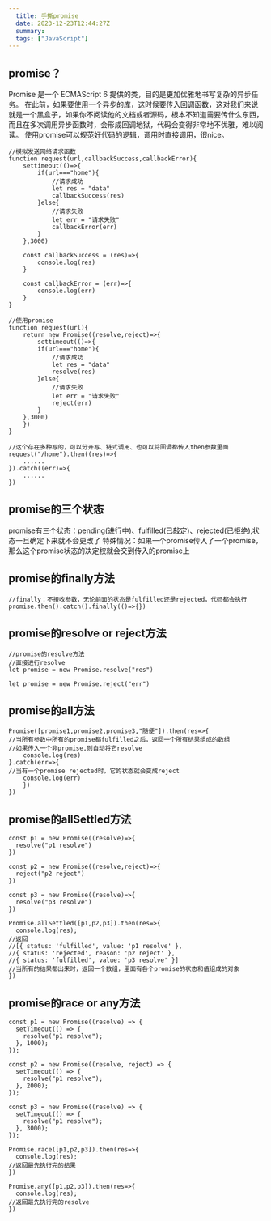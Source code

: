 ```yaml
---
  title: 手撕promise
  date: 2023-12-23T12:44:27Z
  summary:
  tags: ["JavaScript"]
---
```

  
  ## promise？
Promise 是一个 ECMAScript 6 提供的类，目的是更加优雅地书写复杂的异步任务。
在此前，如果要使用一个异步的库，这时候要传入回调函数，这对我们来说就是一个黑盒子，如果你不阅读他的文档或者源码，根本不知道需要传什么东西，而且在多次调用异步函数时，会形成回调地狱，代码会变得非常地不优雅，难以阅读。
使用promise可以规范好代码的逻辑，调用时直接调用，很nice。
```
//模拟发送网络请求函数
function request(url,callbackSuccess,callbackError){
	settimeout(()=>{
		if(url==="home"){
			//请求成功
			let res = "data"
			callbackSuccess(res)
		}else{
			//请求失败
			let err = "请求失败"
			callbackError(err)
		}
	},3000)
	
	const callbackSuccess = (res)=>{
		console.log(res)
	}
	
	const callbackError = (err)=>{
		console.log(err)
	}
}

//使用promise
function request(url){
	return new Promise((resolve,reject)=>{
		settimeout(()=>{
		if(url==="home"){
			//请求成功
			let res = "data"
			resolve(res)
		}else{
			//请求失败
			let err = "请求失败"
			reject(err)
		}
	},3000)
	})
}

//这个存在多种写的，可以分开写、链式调用、也可以将回调都传入then参数里面
request("/home").then((res)=>{
	......
}).catch((err)=>{
	......
})
```
## promise的三个状态
promise有三个状态：pending(进行中)、fulfilled(已敲定)、rejected(已拒绝),状态一旦确定下来就不会更改了
特殊情况：如果一个promise传入了一个promise，那么这个promise状态的决定权就会交到传入的promise上
## promise的finally方法
```
//finally：不接收参数，无论前面的状态是fulfilled还是rejected，代码都会执行
promise.then().catch().finally(()=>{})
```
## promise的resolve or reject方法
```
//promise的resolve方法
//直接进行resolve
let promise = new Promise.resolve("res")

let promise = new Promise.reject("err")
```
## promise的all方法
```
Promise([promise1,promise2,promise3,"随便"]).then(res=>{
//当所有参数中所有的promise都fulfilled之后，返回一个所有结果组成的数组
//如果传入一个非promise,则自动将它resolve
	console.log(res)
}.catch(err=>{
//当有一个promise rejected时，它的状态就会变成reject
	console.log(err)
	})
})
```
## promise的allSettled方法
```
const p1 = new Promise((resolve)=>{
  resolve("p1 resolve")
})

const p2 = new Promise((resolve,reject)=>{
  reject("p2 reject")
})

const p3 = new Promise((resolve)=>{
  resolve("p3 resolve")
})

Promise.allSettled([p1,p2,p3]).then(res=>{
  console.log(res);
//返回
//[{ status: 'fulfilled', value: 'p1 resolve' },
//{ status: 'rejected', reason: 'p2 reject' },
//{ status: 'fulfilled', value: 'p3 resolve' }]
//当所有的结果都出来时，返回一个数组，里面有各个promise的状态和值组成的对象
})
```
## promise的race or any方法
```
const p1 = new Promise((resolve) => {
  setTimeout(() => {
    resolve("p1 resolve");
  }, 1000);
});

const p2 = new Promise((resolve, reject) => {
  setTimeout(() => {
    resolve("p1 resolve");
  }, 2000);
});

const p3 = new Promise((resolve) => {
  setTimeout(() => {
    resolve("p1 resolve");
  }, 3000);
});

Promise.race([p1,p2,p3]).then(res=>{
  console.log(res);
//返回最先执行完的结果
})

Promise.any([p1,p2,p3]).then(res=>{
  console.log(res);
//返回最先执行完的resolve
})
```
  
